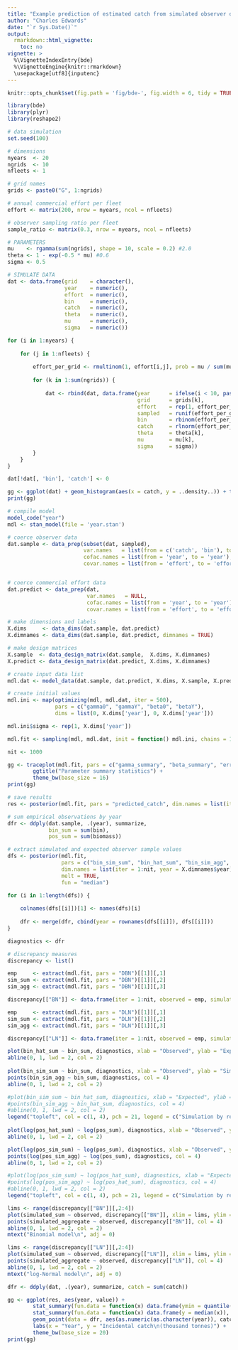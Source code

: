 ```yaml
---
title: "Example prediction of estimated catch from simulated observer data"
author: "Charles Edwards"
date: "`r Sys.Date()`"
output:
  rmarkdown::html_vignette:
    toc: no
vignette: >
  %\VignetteIndexEntry{bde}
  %\VignetteEngine{knitr::rmarkdown}
  \usepackage[utf8]{inputenc}
---
```


```r
knitr::opts_chunk$set(fig.path = 'fig/bde-', fig.width = 6, tidy = TRUE, tidy.opts = list(blank = TRUE, width.cutoff = 150), message = FALSE, warning = FALSE, collapse = TRUE, comment = "#>")

```

```r
library(bde)
library(plyr)
library(reshape2)
```

```r
# data simulation
set.seed(100)

# dimensions
nyears  <- 20
ngrids  <- 10
nfleets <- 1

# grid names
grids <- paste0("G", 1:ngrids)

# annual commercial effort per fleet
effort <- matrix(200, nrow = nyears, ncol = nfleets)

# observer sampling ratio per fleet
sample_ratio <- matrix(0.3, nrow = nyears, ncol = nfleets)

# PARAMETERS
mu    <- rgamma(sum(ngrids), shape = 10, scale = 0.2) #2.0
theta <- 1 - exp(-0.5 * mu) #0.6
sigma <- 0.5

# SIMULATE DATA
dat <- data.frame(grid    = character(),
                  year    = numeric(),
                  effort  = numeric(), 
                  bin     = numeric(), 
                  catch   = numeric(),
                  theta   = numeric(),
                  mu      = numeric(),
                  sigma   = numeric())

for (i in 1:nyears) {
    
    for (j in 1:nfleets) {
    
        effort_per_grid <- rmultinom(1, effort[i,j], prob = mu / sum(mu))[,1]
        
        for (k in 1:sum(ngrids)) {
    
            dat <- rbind(dat, data.frame(year      = ifelse(i < 10, paste0("0", as.character(i)), as.character(i)),
                                         grid      = grids[k], 
                                         effort    = rep(1, effort_per_grid[k]), 
                                         sampled   = runif(effort_per_grid[k]) < sample_ratio[i, j],
                                         bin       = rbinom(effort_per_grid[k], 1, theta[k]), 
                                         catch     = rlnorm(effort_per_grid[k], log(mu[k]), sigma),
                                         theta     = theta[k],
                                         mu        = mu[k],
                                         sigma     = sigma))
        }
    }
}

dat[!dat[, 'bin'], 'catch'] <- 0
```

```r
gg <- ggplot(dat) + geom_histogram(aes(x = catch, y = ..density..)) + theme_bw() + ggtitle("Semi-continuous catch data")
print(gg)
```

```r
# compile model
model_code("year")
mdl <- stan_model(file = 'year.stan')
```

```r
# coerce observer data
dat.sample <- data_prep(subset(dat, sampled), 
                        var.names   = list(from = c('catch', 'bin'), to = c('biomass', 'bin')), 
                        cofac.names = list(from = 'year', to = 'year'), 
                        covar.names = list(from = 'effort', to = 'effort'))


# coerce commercial effort data
dat.predict <- data_prep(dat, 
                         var.names   = NULL,
                         cofac.names = list(from = 'year', to = 'year'),
                         covar.names = list(from = 'effort', to = 'effort'))

# make dimensions and labels
X.dims     <- data_dims(dat.sample, dat.predict)
X.dimnames <- data_dims(dat.sample, dat.predict, dimnames = TRUE)

# make design matrices
X.sample  <- data_design_matrix(dat.sample,  X.dims, X.dimnames)
X.predict <- data_design_matrix(dat.predict, X.dims, X.dimnames)

# create input data list
mdl.dat <- model_data(dat.sample, dat.predict, X.dims, X.sample, X.predict)

# create initial values
mdl.ini <- map(optimizing(mdl, mdl.dat, iter = 500), 
               pars = c("gamma0", "gammaY", "beta0", "betaY"), 
               dims = list(0, X.dims['year'], 0, X.dims['year']))

mdl.ini$sigma <- rep(1, X.dims['year'])

mdl.fit <- sampling(mdl, mdl.dat, init = function() mdl.ini, chains = 1)

nit <- 1000
```

```r
gg <- traceplot(mdl.fit, pars = c("gamma_summary", "beta_summary", "error_summary")) + 
        ggtitle("Parameter summary statistics") +
        theme_bw(base_size = 16)
print(gg)
```

```r
# save results
res <- posterior(mdl.fit, pars = "predicted_catch", dim.names = list(iter = 1:nit, year = X.dimnames$year), melt = TRUE)[[1]]
```

```r
# sum empirical observations by year
dfr <- ddply(dat.sample, .(year), summarize, 
             bin_sum = sum(bin),
             pos_sum = sum(biomass))

# extract simulated and expected observer sample values 
dfs <- posterior(mdl.fit, 
                 pars = c("bin_sim_sum", "bin_hat_sum", "bin_sim_agg", "pos_sim_sum", "pos_hat_sum", "pos_sim_agg"), 
                 dim.names = list(iter = 1:nit, year = X.dimnames$year), 
                 melt = TRUE, 
                 fun = "median")

for (i in 1:length(dfs)) {
    
    colnames(dfs[[i]])[1] <- names(dfs)[i]
    
    dfr <- merge(dfr, cbind(year = rownames(dfs[[i]]), dfs[[i]]))  
}

diagnostics <- dfr

# discrepancy measures
discrepancy <- list()

emp     <- extract(mdl.fit, pars = "DBN")[[1]][,1]
sim_sum <- extract(mdl.fit, pars = "DBN")[[1]][,2]
sim_agg <- extract(mdl.fit, pars = "DBN")[[1]][,3]

discrepancy[["BN"]] <- data.frame(iter = 1:nit, observed = emp, simulated_sum = sim_sum, simulated_aggregate = sim_agg)

emp     <- extract(mdl.fit, pars = "DLN")[[1]][,1]
sim_sum <- extract(mdl.fit, pars = "DLN")[[1]][,2]
sim_agg <- extract(mdl.fit, pars = "DLN")[[1]][,3]

discrepancy[["LN"]] <- data.frame(iter = 1:nit, observed = emp, simulated_sum = sim_sum, simulated_aggregate = sim_agg)
```

```r
plot(bin_hat_sum ~ bin_sum, diagnostics, xlab = "Observed", ylab = "Expected"); mtext("Binomial model\n", adj = 0)
abline(0, 1, lwd = 2, col = 2)
    
plot(bin_sim_sum ~ bin_sum, diagnostics, xlab = "Observed", ylab = "Simulated");
points(bin_sim_agg ~ bin_sum, diagnostics, col = 4)
abline(0, 1, lwd = 2, col = 2)

#plot(bin_sim_sum ~ bin_hat_sum, diagnostics, xlab = "Expected", ylab = "Simulated")
#points(bin_sim_agg ~ bin_hat_sum, diagnostics, col = 4)
#abline(0, 1, lwd = 2, col = 2)
legend("topleft", col = c(1, 4), pch = 21, legend = c("Simulation by record", "Aggregate simulation"), bty = "n")
        
plot(log(pos_hat_sum) ~ log(pos_sum), diagnostics, xlab = "Observed", ylab = "Expected"); mtext("log-Normal model\n", adj = 0)
abline(0, 1, lwd = 2, col = 2)

plot(log(pos_sim_sum) ~ log(pos_sum), diagnostics, xlab = "Observed", ylab = "Simulated")
points(log(pos_sim_agg) ~ log(pos_sum), diagnostics, col = 4)
abline(0, 1, lwd = 2, col = 2)

#plot(log(pos_sim_sum) ~ log(pos_hat_sum), diagnostics, xlab = "Expected", ylab = "Simulated")
#points(log(pos_sim_agg) ~ log(pos_hat_sum), diagnostics, col = 4)
#abline(0, 1, lwd = 2, col = 2)
legend("topleft", col = c(1, 4), pch = 21, legend = c("Simulation by record", "Aggregate simulation"), bty = "n")
```

```r
lims <- range(discrepancy[["BN"]][,2:4])
plot(simulated_sum ~ observed, discrepancy[["BN"]], xlim = lims, ylim = lims, xlab = "Observed vs. Expected", ylab = "Simulated vs. Expected")
points(simulated_aggregate ~ observed, discrepancy[["BN"]], col = 4)
abline(0, 1, lwd = 2, col = 2)
mtext("Binomial model\n", adj = 0)

lims <- range(discrepancy[["LN"]][,2:4])
plot(simulated_sum ~ observed, discrepancy[["LN"]], xlim = lims, ylim = lims, xlab = "Observed vs. Expected", ylab = "Simulated vs. Expected")
points(simulated_aggregate ~ observed, discrepancy[["LN"]], col = 4)
abline(0, 1, lwd = 2, col = 2)
mtext("log-Normal model\n", adj = 0)

```

```r
dfr <- ddply(dat, .(year), summarize, catch = sum(catch))

gg <- ggplot(res, aes(year, value)) + 
        stat_summary(fun.data = function(x) data.frame(ymin = quantile(x, 0.05), ymax = quantile(x, 0.95)), geom = "ribbon", alpha = 0.4) +
        stat_summary(fun.data = function(x) data.frame(y = median(x)), geom = "line", size = 2) +
		geom_point(data = dfr, aes(as.numeric(as.character(year)), catch)) +
        labs(x = "Year", y = "Incidental catch\n(thousand tonnes)") +
        theme_bw(base_size = 20)
print(gg)

```





